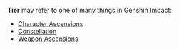{{Disambiguation}}
'''Tier''' may refer to one of many things in Genshin Impact:
* [[Character#Ascensions|Character Ascensions]]
* [[Constellation]]
* [[Weapon#Ascensions|Weapon Ascensions]]